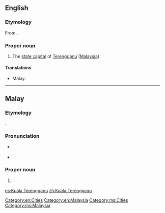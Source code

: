 ==English==
{{wikipedia}}

===Etymology===
From {{etyl|ms}} {{term|Kuala Terengganu|lang=ms}}.

===Proper noun===
{{en-proper noun}}

#The [[state capital]] of [[Terengganu]] ([[Malaysia]]).

====Translations====
{{trans-top|capital of Terengganu}}
* Malay: {{t|ms|Kuala Terengganu}}
{{trans-mid}}
{{trans-bottom}}

[[Category:en:Cities]]
[[Category:en:Malaysia]]

----

==Malay==
{{wikipedia|lang=ms}}

===Etymology===
{{compound|kuala|gloss1=confluence|Terengganu|lang=ms}}.

===Pronunciation===
* {{a|Johor-Selangor}} {{IPA|/kualə tərəŋganu/|lang=ms}}
* {{a|Riau-Lingga}} {{IPA|/kuala tərəŋganu/|lang=ms}}

===Proper noun===
{{head|ms|proper noun|head={{l|ms|kuala|Kuala}} {{l|ms|Terengganu}}}}

# {{l|en|Kuala Terengganu}} {{qualifier|capital of Terengganu}}

[[Category:ms:Cities]]
[[Category:ms:Malaysia]]

[[es:Kuala Terengganu]]
[[zh:Kuala Terengganu]]